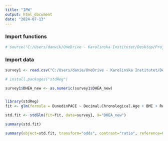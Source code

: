 ```yaml
---
title: "IPW"
output: html_document
date: "2024-07-13"
---
```


### Import functions
```r
# source("C:/Users/danwik/OneDrive - Karolinska Institutet/Desktop/Project 2 ny/Program/convert_columns_to_numeric().R")

```


### Import data

```r
survey1 <- read.csv("C:/Users/danie/OneDrive - Karolinska Institutet/Desktop/Project 2 ny/Output/survey1", header=TRUE, stringsAsFactors=FALSE)

```


```r
# install.packages("stdReg")

survey1$DHEA_new <- as.numeric(survey1$DHEA_new)


library(stdReg)
fit <- glm(formula = DunedinPACE ~ Decimal.Chronological.Age + BMI + Resveratrol_new + Main.Diet, family=gaussian, data=survey1)

std.fit <- stdGlm(fit=fit, data=survey1, X="DHEA_new")

summary(std.fit)

summary(object=std.fit, transform="odds", contrast="ratio", reference=0)

```

